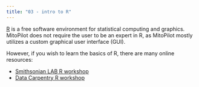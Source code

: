 ```yaml
---
title: "03 - intro to R"
---
```


[R](https://www.r-project.org/) is a free software environment for statistical computing and graphics. MitoPilot does not require the user to be an expert in R, as MitoPilot mostly utilizes a custom graphical user interface (GUI).

However, if you wish to learn the basics of R, there are many online resources:

- [Smithsonian LAB R workshop](https://github.com/SmithsonianWorkshops/eDNA_Metabarcoding_Workshop_LAB_2025/tree/main/r-intro)
- [Data Carpentry R workshop](https://datacarpentry.github.io/genomics-r-intro/)